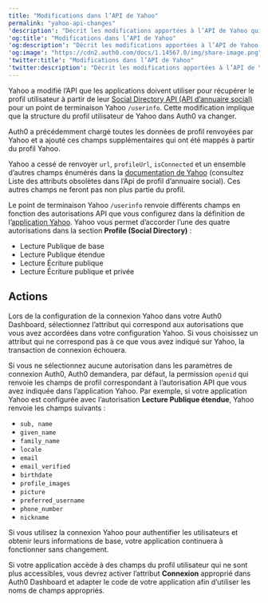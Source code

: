 ```yaml
---
title: "Modifications dans l’API de Yahoo"
permalink: "yahoo-api-changes"
'description': "Décrit les modifications apportées à l’API de Yahoo qui affectent la structure du profil utilisateur."
'og:title': "Modifications dans l’API de Yahoo"
'og:description': "Décrit les modifications apportées à l’API de Yahoo qui affectent la structure du profil utilisateur."
'og:image': "https://cdn2.auth0.com/docs/1.14567.0/img/share-image.png"
'twitter:title': "Modifications dans l’API de Yahoo"
'twitter:description': "Décrit les modifications apportées à l’API de Yahoo qui affectent la structure du profil utilisateur."
---
```


Yahoo a modifié l’API que les applications doivent utiliser pour récupérer le profil utilisateur à partir de leur [Social Directory API (API d’annuaire social)](https://developer.yahoo.com/oauth/social-directory-eol/) pour un point de terminaison Yahoo `/userinfo`. Cette modification implique que la structure du profil utilisateur de Yahoo dans Auth0 va changer.

Auth0 a précédemment chargé toutes les données de profil renvoyées par Yahoo et a ajouté ces champs supplémentaires qui ont été mappés à partir du profil Yahoo.

Yahoo a cessé de renvoyer `url`, `profileUrl`, `isConnected` et un ensemble d’autres champs énumérés dans la [documentation de Yahoo](https://developer.yahoo.com/oauth/social-directory-eol/) (consultez Liste des attributs obsolètes dans l’Api de profil d’annuaire social). Ces autres champs ne feront pas non plus partie du profil.

Le point de terminaison Yahoo `/userinfo` renvoie différents champs en fonction des autorisations API que vous configurez dans la définition de l’[application Yahoo](https://developer.yahoo.com/apps/). Yahoo vous permet d’accorder l’une des quatre autorisations dans la section **Profile (Social Directory)** :

* Lecture Publique de base
* Lecture Publique étendue
* Lecture Écriture publique
* Lecture Écriture publique et privée

## Actions

Lors de la configuration de la connexion Yahoo dans votre <Tooltip href="/docs/docs/fr-ca/glossary?term=auth0-dashboard" tip="Auth0 Dashboard
Principal produit d’Auth0 pour configurer vos services." cta="Voir le glossaire">Auth0 Dashboard</Tooltip>, sélectionnez l’attribut qui correspond aux autorisations que vous avez accordées dans votre configuration Yahoo. Si vous choisissez un attribut qui ne correspond pas à ce que vous avez indiqué sur Yahoo, la transaction de connexion échouera.

Si vous ne sélectionnez aucune autorisation dans les paramètres de connexion Auth0, Auth0 demandera, par défaut, la permission `openid` qui renvoie les champs de profil correspondant à l’autorisation API que vous avez indiquée dans l’application Yahoo. Par exemple, si votre application Yahoo est configurée avec l’autorisation **Lecture Publique étendue**, Yahoo renvoie les champs suivants :

* `sub, name`
* `given_name`
* `family_name`
* `locale`
* `email`
* `email_verified`
* `birthdate`
* `profile_images`
* `picture`
* `preferred_username`
* `phone_number`
* `nickname`

Si vous utilisez la connexion Yahoo pour authentifier les utilisateurs et obtenir leurs informations de base, votre application continuera à fonctionner sans changement.

Si votre application accède à des champs du profil utilisateur qui ne sont plus accessibles, vous devrez activer l’attribut **Connexion** approprié dans Auth0 Dashboard et adapter le code de votre application afin d’utiliser les noms de champs appropriés.